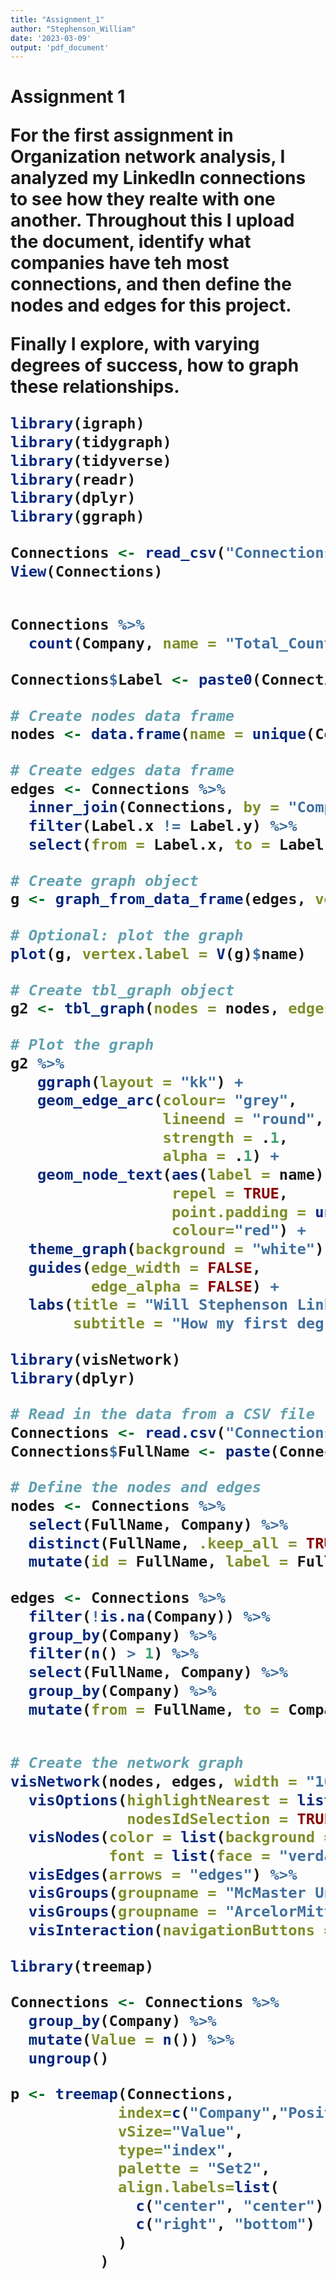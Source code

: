 ```yaml
---
title: "Assignment_1"
author: "Stephenson_William"
date: '2023-03-09'
output: 'pdf_document'
---
```


<h1> Assignment 1 

For the first assignment in Organization network analysis, I analyzed my 
LinkedIn connections to see how they realte with one another. Throughout this 
I upload the document, identify what companies have teh most connections, and 
then define the nodes and edges for this project.

Finally I explore, with varying degrees of success, how to graph these 
relationships.


```r

library(igraph)
library(tidygraph)
library(tidyverse)
library(readr)
library(dplyr)
library(ggraph)

Connections <- read_csv("Connections.csv",skip=3)
View(Connections)


Connections %>% 
  count(Company, name = "Total_Count")

```

```r
Connections$Label <- paste0(Connections$`First Name`, " ", substr(Connections$`Last Name`, 1, 1))

```



```r
# Create nodes data frame
nodes <- data.frame(name = unique(Connections$Label))

# Create edges data frame
edges <- Connections %>%
  inner_join(Connections, by = "Company") %>%
  filter(Label.x != Label.y) %>%
  select(from = Label.x, to = Label.y)
```


```r
# Create graph object
g <- graph_from_data_frame(edges, vertices = nodes)

# Optional: plot the graph
plot(g, vertex.label = V(g)$name)
```

```r
# Create tbl_graph object
g2 <- tbl_graph(nodes = nodes, edges = edges, directed = FALSE)

# Plot the graph
g2 %>%
   ggraph(layout = "kk") +
   geom_edge_arc(colour= "grey",
                 lineend = "round",
                 strength = .1,
                 alpha = .1) +
   geom_node_text(aes(label = name), 
                  repel = TRUE, 
                  point.padding = unit(0.2, "lines"), 
                  colour="red") +
  theme_graph(background = "white") +
  guides(edge_width = FALSE,
         edge_alpha = FALSE) +
  labs(title = "Will Stephenson LinkedIn Network Analysis",
       subtitle = "How my first degree connections are connected to one another")

```

```r
library(visNetwork)
library(dplyr)

# Read in the data from a CSV file
Connections <- read.csv("Connections.csv",skip=3)
Connections$FullName <- paste(Connections$First.Name, Connections$Last.Name, sep = "_")

# Define the nodes and edges
nodes <- Connections %>%
  select(FullName, Company) %>%
  distinct(FullName, .keep_all = TRUE) %>%
  mutate(id = FullName, label = FullName, title = Company)

edges <- Connections %>%
  filter(!is.na(Company)) %>%
  group_by(Company) %>%
  filter(n() > 1) %>%
  select(FullName, Company) %>%
  group_by(Company) %>%
  mutate(from = FullName, to = Company)


# Create the network graph
visNetwork(nodes, edges, width = "100%") %>%
  visOptions(highlightNearest = list(enabled = TRUE, degree = 1, hover = TRUE),
             nodesIdSelection = TRUE, selectedBy = "Company") %>%
  visNodes(color = list(background = "#A0CBE2"),
           font = list(face = "verdana", size = 20)) %>%
  visEdges(arrows = "edges") %>%
  visGroups(groupname = "McMaster University", color = "maroon") %>%    # darkblue for group "A"
  visGroups(groupname = "ArcelorMittal Dofasco", color = "orange")  %>%
  visInteraction(navigationButtons = TRUE)
```

```r
library(treemap)

Connections <- Connections %>%
  group_by(Company) %>%
  mutate(Value = n()) %>%
  ungroup()

p <- treemap(Connections,
            index=c("Company","Position"),
            vSize="Value",
            type="index",
            palette = "Set2",
            align.labels=list(
              c("center", "center"), 
              c("right", "bottom")
            )  
          )        

```

